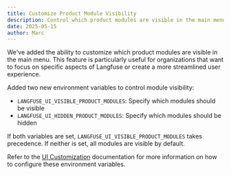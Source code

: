 ```yaml
---
title: Customize Product Module Visibility
description: Control which product modules are visible in the main menu through environment variables when self-hosting Langfuse
date: 2025-05-15
author: Marc
---
```



<ChangelogHeader />

We've added the ability to customize which product modules are visible in the main menu. This feature is particularly useful for organizations that want to focus on specific aspects of Langfuse or create a more streamlined user experience.

Added two new environment variables to control module visibility:

- `LANGFUSE_UI_VISIBLE_PRODUCT_MODULES`: Specify which modules should be visible
- `LANGFUSE_UI_HIDDEN_PRODUCT_MODULES`: Specify which modules should be hidden

If both variables are set, `LANGFUSE_UI_VISIBLE_PRODUCT_MODULES` takes precedence. If neither is set, all modules are visible by default.

Refer to the [UI Customization](/self-hosting/ui-customization#visibility) documentation for more information on how to configure these environment variables.
